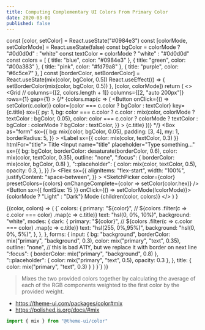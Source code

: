 ```yaml
---
title: Computing Complementary UI Colors From Primary Color
date: 2020-03-01
published: false
---
```



  const [color, setColor] = React.useState("#0984e3")
  const [colorMode, setColorMode] = React.useState(false)
  const bgColor = colorMode ? "#0d0d0d" : "white"
  const textColor = colorMode ? "white" : "#0d0d0d"
  const colors = [
    { title: "blue", color: "#0984e3" },
    { title: "green", color: "#00a383" },
    { title: "pink", color: "#fd79a8" },
    { title: "purple", color: "#6c5ce7" },
  ]
  const [borderColor, setBorderColor] = React.useState(mix(color, bgColor, 0.5))
  React.useEffect(() => {
    setBorderColor(mix(color, bgColor, 0.5))
  }, [color, colorMode])
  return (
    <>
      <Grid
        // columns={[2, colors.length + 1]}
        columns={[2, "auto 200px"]}
        rows={1}
        gap={1}
      >
        {/* {colors.map(c => (
          <Button
            onClick={() => setColor(c.color)}
            color={color === c.color ? bgColor : textColor}
            key={c.title}
            sx={{
              py: 1,
              bg:
                color === c.color
                  ? c.color
                  : mix(color, colorMode ? textColor : bgColor, 0.05),
              color:
                color === c.color
                  ? colorMode
                    ? textColor
                    : bgColor
                  : colorMode
                  ? bgColor
                  : textColor,
            }}
          >
            {c.title}
          </Button>
        ))} */}
      </Grid>
      <Box
        as="form"
        sx={{
          bg: mix(color, bgColor, 0.05),
          padding: [3, 4],
          my: 1,
          borderRadius: 5,
        }}
      >
        <Label sx={{ color: mix(color, textColor, 0.3) }} htmlFor="title">
          Title
        </Label>
        <Input
          name="title"
          placeholder="Type something..."
          sx={{
            bg: bgColor,
            borderColor: desaturate(borderColor, 0.6),
            color: mix(color, textColor, 0.35),
            outline: "none",
            ":focus": { borderColor: mix(color, bgColor, 0.8) },
            "::placeholder": {
              color: mix(color, textColor, 0.5),
              opacity: 0.3,
            },
          }}
        />
      </Box>
      <Flex
        sx={{
          alignItems: "flex-start",
          width: "100%",
          justifyContent: "space-between",
        }}
      >
        <SketchPicker
          color={color}
          presetColors={colors}
          onChangeComplete={color => setColor(color.hex)}
        />
        <Button sx={{ fontSize: 15 }} onClick={() => setColorMode(!colorMode)}>
          {colorMode ? "Light" : "Dark"} Mode
        </Button>
      </Flex>
      {children(color, colors)}
    </>
  )
}

<Form>
  {(color, colors) => (
    <CodeBlock className="js">
      {`
  colors: {
    primary: "${color}", // ${colors
        .filter(c => c.color === color)
        .map(c => c.title)}
    text: "hsl(0, 0%, 10%)",
    background: "white",
    modes: {
      dark: {
        primary: "${color}", // ${colors
        .filter(c => c.color === color)
        .map(c => c.title)}
        text: "hsl(255, 0%,95%)",
        background: "hsl(0, 0%, 5%)",
      },
    },
  },
  forms: {
    input: {
      bg: "background",
      borderColor: mix("primary", "background", 0.3),
      color: mix("primary", "text", 0.35),
      outline: "none", // this is bad A11Y, but we replace it with border on next line
      ":focus": { borderColor: mix("primary", "background", 0.8) },
      "::placeholder": {
        color: mix("primary", "text", 0.5),
        opacity: 0.3
      },
    },
    title: {
      color: mix("primary", "text", 0.3)
    }
  }
}`}
    </CodeBlock>
  )}
</Form>

> Mixes the two provided colors together by calculating the average of each of the RGB components weighted to the first color by the provided weight.

- https://theme-ui.com/packages/color#mix
- https://polished.js.org/docs/#mix

```js
import { mix } from "@theme-ui/color"
```
